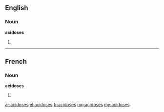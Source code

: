 ==English==

===Noun===
'''acidoses'''

# {{plural of|acidosis}}

----

==French==

===Noun===
'''acidoses''' {{f}}

# {{plural of|acidose|lang=fr}}

[[ar:acidoses]]
[[el:acidoses]]
[[fr:acidoses]]
[[mg:acidoses]]
[[my:acidoses]]